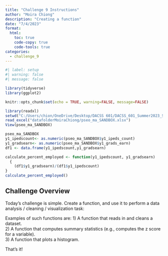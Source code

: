 ```yaml
---
title: "Challenge 9 Instructions"
author: "Moira Chiong"
description: "Creating a function"
date: "7/4/2023"
format:
  html:
    toc: true
    code-copy: true
    code-tools: true
categories:
  - challenge_9
---
```


```r
#| label: setup
#| warning: false
#| message: false

library(tidyverse)
library(ggplot2)

knitr::opts_chunk$set(echo = TRUE, warning=FALSE, message=FALSE)
```


```r

library(readxl)
setwd("C:/Users/chion/OneDrive/Desktop/DACSS 601/DACSS_601_Summer2023_Sec1/posts")
read_excel("datafolderMoiraChiong/pseo_ma_SANDBOX.xlsx")
View(pseo_ma_SANDBOX)
```


```r
pseo_ma_SANDBOX
y1_ipedscount<- as.numeric(pseo_ma_SANDBOX$y1_ipeds_count)
y1_gradsearn<- as.numeric(pseo_ma_SANDBOX$y1_grads_earn)
df1 <- data.frame(y1_ipedscount,y1_gradsearn)
```

```r
calculate_percent_employed <- function(y1_ipedscount, y1_gradsearn)
  {
    (df1$y1_gradsearn)/(df1$y1_ipedscount)
}
calculate_percent_employed()
```




## Challenge Overview

Today's challenge is simple. Create a function, and use it to perform a data analysis / cleaning / visualization task:

Examples of such functions are:
1) A function that reads in and cleans a dataset.  
2) A function that computes summary statistics (e.g., computes the z score for a variable).  
3) A function that plots a histogram.  

That's it!








